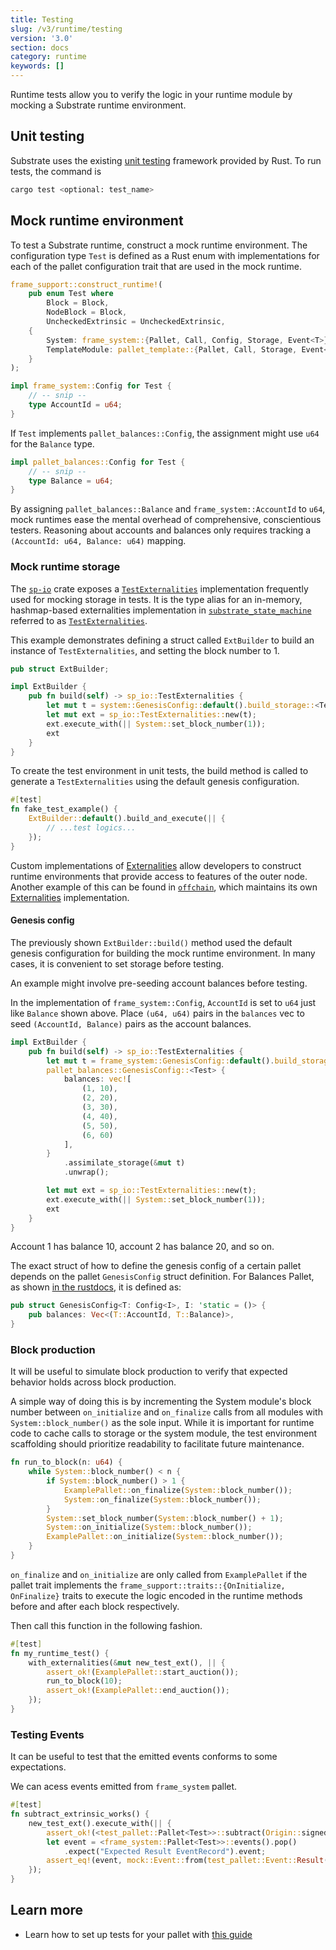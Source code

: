 ```yaml
---
title: Testing
slug: /v3/runtime/testing
version: '3.0'
section: docs
category: runtime
keywords: []
---
```


Runtime tests allow you to verify the logic in your runtime module by mocking a Substrate runtime
environment.

## Unit testing

Substrate uses the existing
[unit testing](https://doc.rust-lang.org/rust-by-example/testing/unit_testing.html) framework
provided by Rust. To run tests, the command is

```bash
cargo test <optional: test_name>
```

## Mock runtime environment

To test a Substrate runtime, construct a mock runtime environment. The configuration type `Test`
is defined as a Rust enum with implementations for each of the pallet configuration trait that are
used in the mock runtime.

```rust
frame_support::construct_runtime!(
	pub enum Test where
		Block = Block,
		NodeBlock = Block,
		UncheckedExtrinsic = UncheckedExtrinsic,
	{
		System: frame_system::{Pallet, Call, Config, Storage, Event<T>},
		TemplateModule: pallet_template::{Pallet, Call, Storage, Event<T>},
	}
);

impl frame_system::Config for Test {
	// -- snip --
	type AccountId = u64;
}
```

If `Test` implements `pallet_balances::Config`, the assignment might use `u64` for the `Balance` type.

```rust
impl pallet_balances::Config for Test {
	// -- snip --
	type Balance = u64;
}
```

By assigning `pallet_balances::Balance` and `frame_system::AccountId` to `u64`, mock runtimes ease
the mental overhead of comprehensive, conscientious testers. Reasoning about accounts and balances
only requires tracking a `(AccountId: u64, Balance: u64)` mapping.

### Mock runtime storage

The [`sp-io`](/rustdocs/latest/sp_io/index.html) crate exposes a
[`TestExternalities`](/rustdocs/latest/sp_io/type.TestExternalities.html)
implementation frequently used for mocking storage in tests. It is the type alias for an in-memory,
hashmap-based externalities implementation in
[`substrate_state_machine`](/rustdocs/latest/sp_state_machine/index.html) referred to as
[`TestExternalities`](/rustdocs/latest/sp_state_machine/struct.TestExternalities.html).

This example demonstrates defining a struct called `ExtBuilder` to build an instance of
`TestExternalities`, and setting the block number to 1.

```rust
pub struct ExtBuilder;

impl ExtBuilder {
	pub fn build(self) -> sp_io::TestExternalities {
		let mut t = system::GenesisConfig::default().build_storage::<TestRuntime>().unwrap();
		let mut ext = sp_io::TestExternalities::new(t);
		ext.execute_with(|| System::set_block_number(1));
		ext
	}
}
```

To create the test environment in unit tests, the build method is called to generate a
`TestExternalities` using the default genesis configuration.

```rust
#[test]
fn fake_test_example() {
	ExtBuilder::default().build_and_execute(|| {
		// ...test logics...
	});
}
```

Custom implementations of [Externalities](/rustdocs/latest/sp_externalities/index.html) allow developers
to construct runtime environments that provide access to features of the outer node. Another example
of this can be found in [`offchain`](/rustdocs/latest/sp_core/offchain/index.html), which maintains its own
[Externalities](/rustdocs/latest/sp_core/offchain/trait.Externalities.html) implementation.

#### Genesis config

The previously shown `ExtBuilder::build()` method used the default genesis configuration for
building the mock runtime environment. In many cases, it is convenient to set storage before
testing.

An example might involve pre-seeding account balances before testing.

In the implementation of `frame_system::Config`, `AccountId` is set to `u64` just like `Balance` shown
above. Place `(u64, u64)` pairs in the `balances` vec to seed `(AccountId, Balance)` pairs as the
account balances.

```rust
impl ExtBuilder {
	pub fn build(self) -> sp_io::TestExternalities {
		let mut t = frame_system::GenesisConfig::default().build_storage::<Test>().unwrap();
		pallet_balances::GenesisConfig::<Test> {
			balances: vec![
				(1, 10),
				(2, 20),
				(3, 30),
				(4, 40),
				(5, 50),
				(6, 60)
			],
		}
			.assimilate_storage(&mut t)
			.unwrap();

		let mut ext = sp_io::TestExternalities::new(t);
		ext.execute_with(|| System::set_block_number(1));
		ext
	}
}
```

Account 1 has balance 10, account 2 has balance 20, and so on.

The exact struct of how to define the genesis config of a certain pallet depends on the pallet
`GenesisConfig` struct definition. For Balances Pallet, as shown
[in the rustdocs](/rustdocs/latest/pallet_balances/pallet/struct.GenesisConfig.html), it is defined
as:

```rust
pub struct GenesisConfig<T: Config<I>, I: 'static = ()> {
	pub balances: Vec<(T::AccountId, T::Balance)>,
}
```

### Block production

It will be useful to simulate block production to verify that expected behavior holds across block
production.

A simple way of doing this is by incrementing the System module's block number between `on_initialize` and
`on_finalize` calls from all modules with `System::block_number()` as the sole input. While it is
important for runtime code to cache calls to storage or
the system module, the test environment scaffolding should prioritize readability to facilitate
future maintenance.

```rust
fn run_to_block(n: u64) {
	while System::block_number() < n {
		if System::block_number() > 1 {
			ExamplePallet::on_finalize(System::block_number());
			System::on_finalize(System::block_number());
		}
		System::set_block_number(System::block_number() + 1);
		System::on_initialize(System::block_number());
		ExamplePallet::on_initialize(System::block_number());
	}
}
```

`on_finalize` and `on_initialize` are only called from `ExamplePallet` if the pallet trait
implements the `frame_support::traits::{OnInitialize, OnFinalize}` traits to execute the logic
encoded in the runtime methods before and after each block respectively.

Then call this function in the following fashion.

```rust
#[test]
fn my_runtime_test() {
	with_externalities(&mut new_test_ext(), || {
		assert_ok!(ExamplePallet::start_auction());
		run_to_block(10);
		assert_ok!(ExamplePallet::end_auction());
	});
}
```

### Testing Events

It can be useful to test that the emitted events conforms to some expectations.

We can acess events emitted from `frame_system` pallet.

```rust
#[test]
fn subtract_extrinsic_works() {
	new_test_ext().execute_with(|| {
		assert_ok!(<test_pallet::Pallet<Test>>::subtract(Origin::signed(1), 42, 12));
		let event = <frame_system::Pallet<Test>>::events().pop()
			.expect("Expected Result EventRecord").event;
		assert_eq!(event, mock::Event::from(test_pallet::Event::Result(42 - 12)));
	});
}
```


## Learn more

- Learn how to set up tests for your pallet with [this guide](/how-to-guides/v3/testing/basics/)
